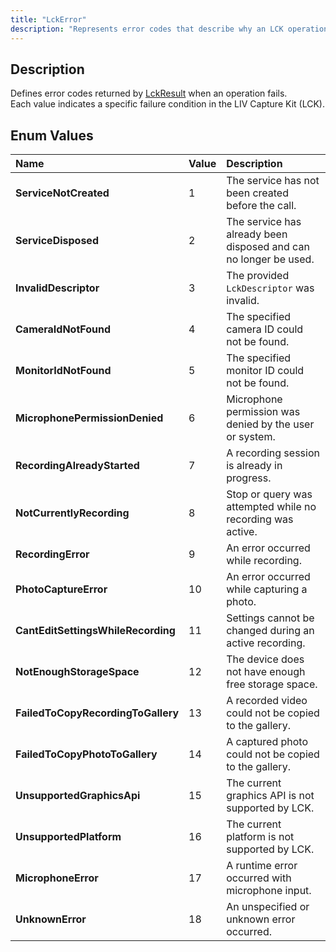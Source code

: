 ```yaml
---
title: "LckError"
description: "Represents error codes that describe why an LCK operation failed."
---
```


## Description

Defines error codes returned by [LckResult](/api-reference/lckresult) when an operation fails.\
Each value indicates a specific failure condition in the LIV Capture Kit (LCK).

## Enum Values

| Name                               | Value | Description                                                      |
| :--------------------------------- | :---- | :--------------------------------------------------------------- |
| **ServiceNotCreated**              | 1     | The service has not been created before the call.                |
| **ServiceDisposed**                | 2     | The service has already been disposed and can no longer be used. |
| **InvalidDescriptor**              | 3     | The provided `LckDescriptor` was invalid.                        |
| **CameraIdNotFound**               | 4     | The specified camera ID could not be found.                      |
| **MonitorIdNotFound**              | 5     | The specified monitor ID could not be found.                     |
| **MicrophonePermissionDenied**     | 6     | Microphone permission was denied by the user or system.          |
| **RecordingAlreadyStarted**        | 7     | A recording session is already in progress.                      |
| **NotCurrentlyRecording**          | 8     | Stop or query was attempted while no recording was active.       |
| **RecordingError**                 | 9     | An error occurred while recording.                               |
| **PhotoCaptureError**              | 10    | An error occurred while capturing a photo.                       |
| **CantEditSettingsWhileRecording** | 11    | Settings cannot be changed during an active recording.           |
| **NotEnoughStorageSpace**          | 12    | The device does not have enough free storage space.              |
| **FailedToCopyRecordingToGallery** | 13    | A recorded video could not be copied to the gallery.             |
| **FailedToCopyPhotoToGallery**     | 14    | A captured photo could not be copied to the gallery.             |
| **UnsupportedGraphicsApi**         | 15    | The current graphics API is not supported by LCK.                |
| **UnsupportedPlatform**            | 16    | The current platform is not supported by LCK.                    |
| **MicrophoneError**                | 17    | A runtime error occurred with microphone input.                  |
| **UnknownError**                   | 18    | An unspecified or unknown error occurred.                        |